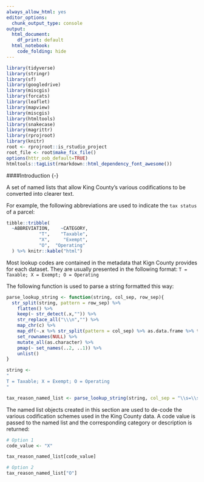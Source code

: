 ```yaml
--- 
always_allow_html: yes
editor_options:
  chunk_output_type: console
output:
  html_document:
    df_print: default
  html_notebook:
    code_folding: hide
---
```


```r

library(tidyverse)
library(stringr)
library(sf)
library(googledrive)
library(miscgis)
library(forcats)
library(leaflet)
library(mapview)
library(miscgis)
library(htmltools)
library(snakecase)
library(magrittr)
library(rprojroot)
library(knitr)
root <- rprojroot::is_rstudio_project
root_file <- root$make_fix_file()
options(httr_oob_default=TRUE) 
htmltools::tagList(rmarkdown::html_dependency_font_awesome())
```

####Introduction {-}

A set of named lists that allow King County's various codifications to be converted into 
clearer text.

For example, the following abbreviations are used to indicate the `tax status` of a parcel:

```r

tibble::tribble(
  ~ABBREVIATION,    ~CATEGORY,
            "T",    "Taxable",
            "X",     "Exempt",
            "O",  "Operating"
  ) %>% knitr::kable("html") 

```

Most lookup codes are contained in the metadata that Kign County provides for each dataset. They are usually presented in the following format: `T = Taxable; X = Exempt; O = Operating`

The following function is used to parse a string formatted this way:

```r

parse_lookup_string <- function(string, col_sep, row_sep){
  str_split(string, pattern = row_sep) %>% 
    flatten() %>% 
    keep(~ str_detect(.x,"")) %>%  
    str_replace_all("\\\n","") %>% 
    map_chr(c) %>% 
    map_df(~.x %>% str_split(pattern = col_sep) %>% as.data.frame %>% t %>% as_data_frame ) %>%  
    set_rownames(NULL) %>% 
    mutate_all(as.character) %>%  
    pmap(~ set_names(..2, ..1)) %>% 
    unlist()
}

```

```r
string <- 
"
T = Taxable; X = Exempt; O = Operating
"

tax_reason_named_list <- parse_lookup_string(string, col_sep = "\\s=\\s",row_sep = ";\\s") 
```


The named list objects created in this section are used to de-code the various codification schemes
used in the King County data. A code value is passed to the named list and the corresponding category or description is returned: 

```r

# Option 1
code_value <- "X"

tax_reason_named_list[code_value]

# Option 2
tax_reason_named_list["O"]
```
